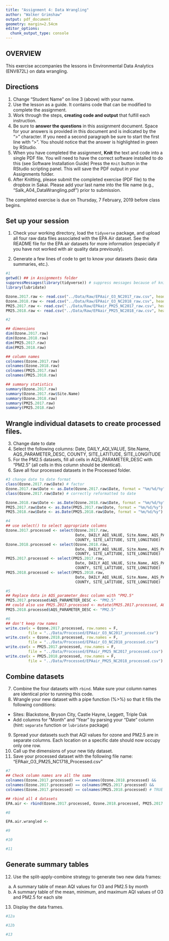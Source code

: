 ```yaml
---
title: "Assignment 4: Data Wrangling"
author: "Walker Grimshaw"
output: pdf_document
geometry: margin=2.54cm
editor_options: 
  chunk_output_type: console
---
```


## OVERVIEW

This exercise accompanies the lessons in Environmental Data Analytics (ENV872L) on data wrangling. 

## Directions
1. Change "Student Name" on line 3 (above) with your name.
2. Use the lesson as a guide. It contains code that can be modified to complete the assignment.
3. Work through the steps, **creating code and output** that fulfill each instruction.
4. Be sure to **answer the questions** in this assignment document.
Space for your answers is provided in this document and is indicated by the ">" character.
If you need a second paragraph be sure to start the first line with ">".
You should notice that the answer is highlighted in green by RStudio. 
6. When you have completed the assignment, **Knit** the text and code into a single PDF file.
You will need to have the correct software installed to do this (see Software Installation Guide)
Press the `Knit` button in the RStudio scripting panel.
This will save the PDF output in your Assignments folder.
8. After Knitting, please submit the completed exercise (PDF file) to the dropbox in Sakai. Please add your last name into the file name (e.g., "Salk_A04_DataWrangling.pdf") prior to submission.

The completed exercise is due on Thursday, 7 February, 2019 before class begins.

## Set up your session 
1. Check your working directory, load the `tidyverse` package, and upload all four raw data files associated with the EPA Air dataset. See the README file for the EPA air datasets for more information (especially if you have not worked with air quality data previously). 

2. Generate a few lines of code to get to know your datasets (basic data summaries, etc.).

```r
#1
getwd() ## in Assignments folder
suppressMessages(library(tidyverse)) # suppress messages because of knitting LaTex error
library(lubridate)

Ozone.2017.raw <- read.csv("../Data/Raw/EPAair_O3_NC2017_raw.csv", header = T)
Ozone.2018.raw <- read.csv("../Data/Raw/EPAair_O3_NC2018_raw.csv", header = T)
PM25.2017.raw <- read.csv("../Data/Raw/EPAair_PM25_NC2017_raw.csv", header = T)
PM25.2018.raw <- read.csv("../Data/Raw/EPAair_PM25_NC2018_raw.csv", header = T)

#2

## dimensions
dim(Ozone.2017.raw)
dim(Ozone.2018.raw)
dim(PM25.2017.raw)
dim(PM25.2018.raw)

## column names
colnames(Ozone.2017.raw)
colnames(Ozone.2018.raw)
colnames(PM25.2017.raw)
colnames(PM25.2018.raw)

## summary statistics
summary(Ozone.2017.raw)
summary(Ozone.2017.raw$Site.Name)
summary(Ozone.2018.raw)
summary(PM25.2017.raw)
summary(PM25.2018.raw)

```

## Wrangle individual datasets to create processed files.
3. Change date to date
4. Select the following columns: Date, DAILY_AQI_VALUE, Site.Name, AQS_PARAMETER_DESC, COUNTY, SITE_LATITUDE, SITE_LONGITUDE
5. For the PM2.5 datasets, fill all cells in AQS_PARAMETER_DESC with "PM2.5" (all cells in this column should be identical).
6. Save all four processed datasets in the Processed folder.

```r
#3 change date to date format
class(Ozone.2017.raw$Date) # factor
Ozone.2017.raw$Date <- as.Date(Ozone.2017.raw$Date, format = "%m/%d/%y")
class(Ozone.2017.raw$Date) # correctly reformatted to date

Ozone.2018.raw$Date <- as.Date(Ozone.2018.raw$Date, format = "%m/%d/%y")
PM25.2017.raw$Date <- as.Date(PM25.2017.raw$Date, format = "%m/%d/%y")
PM25.2018.raw$Date <- as.Date(PM25.2018.raw$Date, format = "%m/%d/%y")

#4
## use select() to select appropriate columns
Ozone.2017.processed <- select(Ozone.2017.raw, 
                               Date, DAILY_AQI_VALUE, Site.Name, AQS_PARAMETER_DESC,
                               COUNTY, SITE_LATITUDE, SITE_LONGITUDE)
Ozone.2018.processed <- select(Ozone.2018.raw, 
                               Date, DAILY_AQI_VALUE, Site.Name, AQS_PARAMETER_DESC,
                               COUNTY, SITE_LATITUDE, SITE_LONGITUDE)
PM25.2017.processed <- select(PM25.2017.raw, 
                               Date, DAILY_AQI_VALUE, Site.Name, AQS_PARAMETER_DESC,
                               COUNTY, SITE_LATITUDE, SITE_LONGITUDE)
PM25.2018.processed <- select(PM25.2018.raw, 
                               Date, DAILY_AQI_VALUE, Site.Name, AQS_PARAMETER_DESC,
                               COUNTY, SITE_LATITUDE, SITE_LONGITUDE)

#5
## Replace data in AQS_parameter_desc column with "PM2.5"
PM25.2017.processed$AQS_PARAMETER_DESC <- "PM2.5"
## could also use PM25.2017.processed <- mutate(PM25.2017.processed, AQS_PARAMETER_DESC = "PM2.5")
PM25.2018.processed$AQS_PARAMETER_DESC <- "PM2.5"

#6
## don't keep row names
write.csv(x = Ozone.2017.processed, row.names = F,
          file = "../Data/Processed/EPAair_O3_NC2017_processed.csv")
write.csv(x = Ozone.2018.processed, row.names = F,
          file = "../Data/Processed/EPAair_O3_NC2018_processed.csv")
write.csv(x = PM25.2017.processed, row.names = F,
          file = "../Data/Processed/EPAair_PM25_NC2017_processed.csv")
write.csv(x = PM25.2018.processed, row.names = F,
          file = "../Data/Processed/EPAair_PM25_NC2018_processed.csv")
```


## Combine datasets
7. Combine the four datasets with `rbind`. Make sure your column names are identical prior to running this code. 
8. Wrangle your new dataset with a pipe function (%>%) so that it fills the following conditions: 

* Sites: Blackstone, Bryson City, Castle Hayne, Leggett, Triple Oak
* Add columns for "Month" and "Year" by parsing your "Date" column (hint: `separate` function or `lubridate` package)

9. Spread your datasets such that AQI values for ozone and PM2.5 are in separate columns. Each location on a specific date should now occupy only one row.
10. Call up the dimensions of your new tidy dataset.
11. Save your processed dataset with the following file name: "EPAair_O3_PM25_NC1718_Processed.csv"

```r
#7
## Check column names are all the same
colnames(Ozone.2017.processed) == colnames(Ozone.2018.processed) &&
colnames(Ozone.2017.processed) == colnames(PM25.2017.processed) &&
colnames(Ozone.2017.processed) == colnames(PM25.2018.processed) # TRUE

## rbind all 4 datasets
EPA.air <- rbind(Ozone.2017.processed, Ozone.2018.processed, PM25.2017.processed, PM25.2018.processed)

#8

EPA.air.wrangled <-

#9

#10

#11

```


## Generate summary tables
12. Use the split-apply-combine strategy to generate two new data frames: 
a. A summary table of mean AQI values for O3 and PM2.5 by month
b. A summary table of the mean, minimum, and maximum AQI values of O3 and PM2.5 for each site
13. Display the data frames.

```r
#12a

#12b

#13

```

